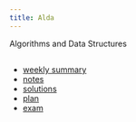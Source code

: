```yaml
---
title: Alda 
---
```


Algorithms and Data Structures

##

* [weekly summary](./sum.qmd)
* [notes](https://igor-dimi.github.io/alda-notes-ss24/)
* [solutions](https://igor-dimi.github.io/alda-sol-ss24/)
* [plan](./plan.qmd)
* [exam](./exam1.qmd)